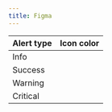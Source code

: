 ```yaml
---
title: Figma
---
```



<FigmaIconColorSnippet component="alert" />


| Alert type | Icon color                                            |
| ---------- | ----------------------------------------------------- |
| Info       | <InlineToken value="paletteBlueDark" alternateName />   |
| Success    | <InlineToken value="paletteGreenDark" alternateName />  |
| Warning    | <InlineToken value="paletteOrangeDark" alternateName /> |
| Critical   | <InlineToken value="paletteRedDark" alternateName />    |
